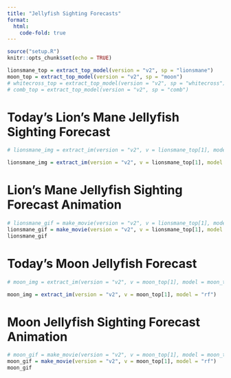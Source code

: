 ```yaml
---
title: "Jellyfish Sighting Forecasts"
format:
  html:
    code-fold: true
---
```


```r
source("setup.R")
knitr::opts_chunk$set(echo = TRUE)

lionsmane_top = extract_top_model(version = "v2", sp = "lionsmane")
moon_top = extract_top_model(version = "v2", sp = "moon")
# whitecross_top = extract_top_model(version = "v2", sp = "whitecross")
# comb_top = extract_top_model(version = "v2", sp = "comb")
```

# Today's Lion's Mane Jellyfish Sighting Forecast
```r
# lionsmane_img = extract_im(version = "v2", v = lionsmane_top[1], model = lionsmane_top[2])

lionsmane_img = extract_im(version = "v2", v = lionsmane_top[1], model = "rf")
```

# Lion's Mane Jellyfish Sighting Forecast Animation
```r
# lionsmane_gif = make_movie(version = "v2", v = lionsmane_top[1], model = lionsmane_top[2])
lionsmane_gif = make_movie(version = "v2", v = lionsmane_top[1], model = "rf")
lionsmane_gif
```

# Today's Moon Jellyfish Forecast
```r
# moon_img = extract_im(version = "v2", v = moon_top[1], model = moon_top[2])

moon_img = extract_im(version = "v2", v = moon_top[1], model = "rf")

```

# Moon Jellyfish Sighting Forecast Animation
```r
# moon_gif = make_movie(version = "v2", v = moon_top[1], model = moon_top[2])
moon_gif = make_movie(version = "v2", v = moon_top[1], model = "rf")
moon_gif
```

<!-- # Today's White Cross Jellyfish Forecast -->
<!-- ```{r whitecross, echo=FALSE} -->
<!-- whitecross_img = extract_im(version = "v2", v = whitecross_top[1], model = whitecross_top[2]) -->
<!-- ``` -->

<!-- # White Cross Jellyfish Sighting Forecast Animation -->
<!-- ```{r wc animation, echo=FALSE} -->
<!-- whitecross_gif = make_movie(version = "v2", v = whitecross_top[1], model = whitecross_top[2]) -->
<!-- whitecross_gif -->
<!-- ``` -->

<!-- # Today's Comb Jellyfish Forecast -->
<!-- ```{r comb, echo=FALSE} -->
<!-- comb_img = extract_im(version = "v2", v = comb_top[1], model = comb_top[2]) -->
<!-- ``` -->

<!-- # Comb Jellyfish Sighting Forecast Animation -->
<!-- ```{r comb animation, echo=FALSE} -->
<!-- # comb_gif = make_movie(version = "v2", v = comb_top[1], model = comb_top[2]) -->
<!-- # comb_gif -->
<!-- ``` -->